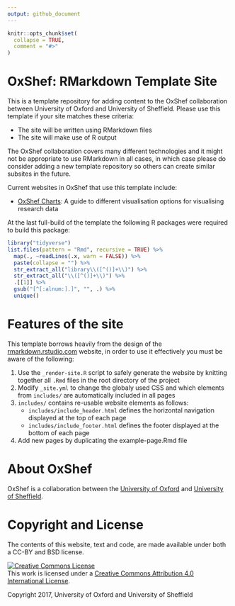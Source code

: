 ```yaml
---
output: github_document
---
```


<!-- README.md is generated from README.Rmd. Please edit that file -->

```r
knitr::opts_chunk$set(
  collapse = TRUE,
  comment = "#>"
)
```

# OxShef: RMarkdown Template Site

This is a template repository for adding content to the OxShef collaboration between University of Oxford and University of Sheffield. Please use this template if your site matches these criteria:

- The site will be written using RMarkdown files
- The site will make use of R output

The OxShef collaboration covers many different technologies and it might not be appropriate to use RMarkdown in all cases, in which case please do consider adding a new template repository so others can create similar subsites in the future.

Current websites in OxShef that use this template include:

- [OxShef Charts](https://oxshef.github.io/oxshef_charts/): A guide to different visualisation options for visualising research data

At the last full-build of the template the following R packages were required to build this package:

```r
library("tidyverse")
list.files(pattern = "Rmd", recursive = TRUE) %>%
  map(., ~readLines(.x, warn = FALSE)) %>%
  paste(collapse = "") %>%
  str_extract_all("library\\([^()]+\\)") %>%
  str_extract_all("\\([^()]+\\)") %>%
  .[[1]] %>%
  gsub("[^[:alnum:].]", "", .) %>%
  unique()
```


# Features of the site

This template borrows heavily from the design of the [rmarkdown.rstudio.com](rmarkdown.rstudio.com) website, in order to use it effectively you must be aware of the following:

1. Use the `_render-site.R` script to safely generate the website by knitting together all `.Rmd` files in the root directory of the project
1. Modify `_site.yml` to change the globaly used CSS and which elements from `includes/` are automatically included in all pages
1. `includes/` contains re-usable website elements as follows:
    + `includes/include_header.html` defines the horizontal navigation displayed at the top of each page
    + `includes/include_footer.html` defines the footer displayed at the bottom of each page
1. Add new pages by duplicating the example-page.Rmd file

# About OxShef

OxShef is a collaboration between the [University of Oxford](idn.it.ox.ac.uk) and [University of Sheffield](http://rse.shef.ac.uk/).

# Copyright and License 

The contents of this website, text and code, are made available under both a CC-BY and BSD license.

<a rel="license" href="http://creativecommons.org/licenses/by/4.0/"><img alt="Creative Commons License" style="border-width:0" src="https://i.creativecommons.org/l/by/4.0/88x31.png" /></a><br />This work is licensed under a <a rel="license" href="http://creativecommons.org/licenses/by/4.0/">Creative Commons Attribution 4.0 International License</a>.

Copyright 2017, University of Oxford and University of Sheffield

